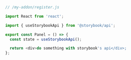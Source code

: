 ```js
// /my-addon/register.js

import React from 'react';

import { useStorybookApi } from '@storybook/api';

export const Panel = () => {
  const state = useStorybookApi();

  return <div>do something with storybook's api</div>;
};
```